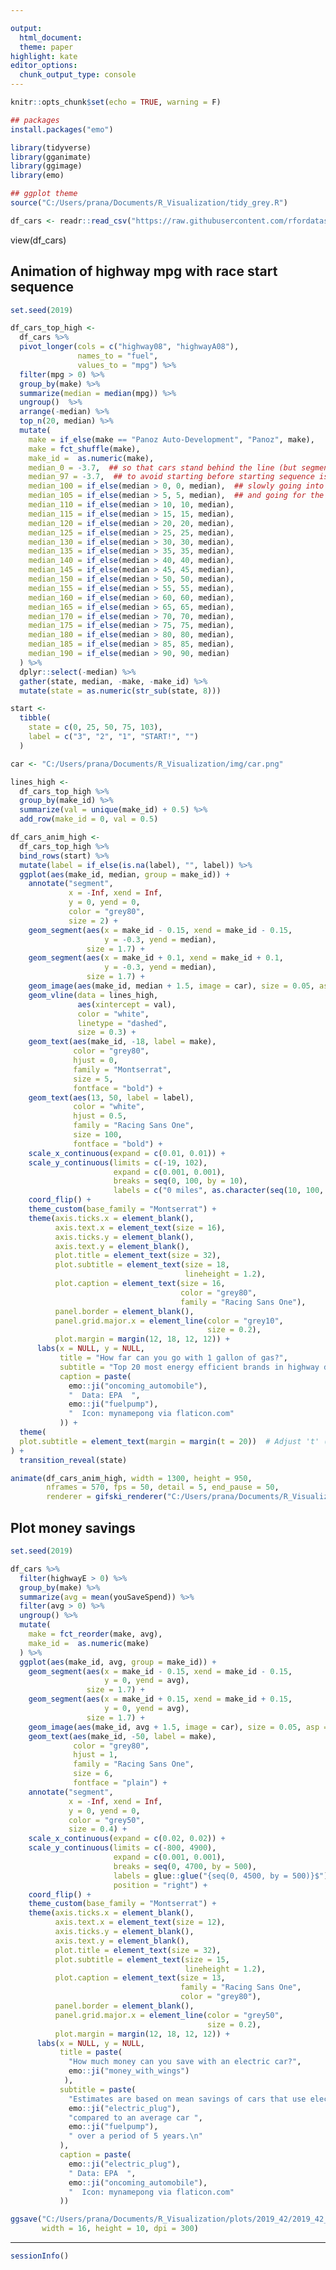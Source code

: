 ---

output:
  html_document:
  theme: paper
highlight: kate
editor_options:
  chunk_output_type: console
---
  
```{r setup, include=FALSE}
knitr::opts_chunk$set(echo = TRUE, warning = F)
```


```{r prep, message=FALSE, warning=FALSE}
## packages
install.packages("emo")

library(tidyverse)
library(gganimate)
library(ggimage)
library(emo)

## ggplot theme
source("C:/Users/prana/Documents/R_Visualization/tidy_grey.R")
```


```{r data}
df_cars <- readr::read_csv("https://raw.githubusercontent.com/rfordatascience/tidytuesday/master/data/2019/2019-10-15/big_epa_cars.csv")
```
view(df_cars)


## Animation of highway mpg with race start sequence

```{r animation-highway}
set.seed(2019)

df_cars_top_high <- 
  df_cars %>%
  pivot_longer(cols = c("highway08", "highwayA08"), 
               names_to = "fuel", 
               values_to = "mpg") %>%
  filter(mpg > 0) %>%
  group_by(make) %>%
  summarize(median = median(mpg)) %>%
  ungroup()  %>% 
  arrange(-median) %>% 
  top_n(20, median) %>%
  mutate(
    make = if_else(make == "Panoz Auto-Development", "Panoz", make),
    make = fct_shuffle(make),
    make_id =  as.numeric(make),
    median_0 = -3.7,  ## so that cars stand behind the line (but segments are not visible)
    median_97 = -3.7,  ## to avoid starting before starting sequence is over
    median_100 = if_else(median > 0, 0, median),  ## slowly going into position
    median_105 = if_else(median > 5, 5, median),  ## and going for the first 5 miles
    median_110 = if_else(median > 10, 10, median),
    median_115 = if_else(median > 15, 15, median),
    median_120 = if_else(median > 20, 20, median),
    median_125 = if_else(median > 25, 25, median),
    median_130 = if_else(median > 30, 30, median),
    median_135 = if_else(median > 35, 35, median),
    median_140 = if_else(median > 40, 40, median),
    median_145 = if_else(median > 45, 45, median),
    median_150 = if_else(median > 50, 50, median),
    median_155 = if_else(median > 55, 55, median),
    median_160 = if_else(median > 60, 60, median),
    median_165 = if_else(median > 65, 65, median),
    median_170 = if_else(median > 70, 70, median),
    median_175 = if_else(median > 75, 75, median),
    median_180 = if_else(median > 80, 80, median),
    median_185 = if_else(median > 85, 85, median),
    median_190 = if_else(median > 90, 90, median)
  ) %>% 
  dplyr::select(-median) %>% 
  gather(state, median, -make, -make_id) %>% 
  mutate(state = as.numeric(str_sub(state, 8)))

start <-
  tibble(
    state = c(0, 25, 50, 75, 103),
    label = c("3", "2", "1", "START!", "")
  )

car <- "C:/Users/prana/Documents/R_Visualization/img/car.png"

lines_high <-
  df_cars_top_high %>% 
  group_by(make_id) %>% 
  summarize(val = unique(make_id) + 0.5) %>% 
  add_row(make_id = 0, val = 0.5)

df_cars_anim_high <- 
  df_cars_top_high %>% 
  bind_rows(start) %>% 
  mutate(label = if_else(is.na(label), "", label)) %>% 
  ggplot(aes(make_id, median, group = make_id)) +
    annotate("segment", 
             x = -Inf, xend = Inf,
             y = 0, yend = 0,
             color = "grey80",
             size = 2) +
    geom_segment(aes(x = make_id - 0.15, xend = make_id - 0.15, 
                     y = -0.3, yend = median),
                 size = 1.7) +
    geom_segment(aes(x = make_id + 0.1, xend = make_id + 0.1, 
                     y = -0.3, yend = median),
                 size = 1.7) +
    geom_image(aes(make_id, median + 1.5, image = car), size = 0.05, asp = 0.7) +
    geom_vline(data = lines_high,
               aes(xintercept = val),
               color = "white",
               linetype = "dashed",
               size = 0.3) +
    geom_text(aes(make_id, -18, label = make),
              color = "grey80",
              hjust = 0,
              family = "Montserrat",
              size = 5,
              fontface = "bold") +
    geom_text(aes(13, 50, label = label),
              color = "white",
              hjust = 0.5,
              family = "Racing Sans One",
              size = 100,
              fontface = "bold") +
    scale_x_continuous(expand = c(0.01, 0.01)) +
    scale_y_continuous(limits = c(-19, 102), 
                       expand = c(0.001, 0.001),
                       breaks = seq(0, 100, by = 10),
                       labels = c("0 miles", as.character(seq(10, 100, by = 10)))) + 
    coord_flip() + 
    theme_custom(base_family = "Montserrat") +
    theme(axis.ticks.x = element_blank(),
          axis.text.x = element_text(size = 16),
          axis.ticks.y = element_blank(),
          axis.text.y = element_blank(),
          plot.title = element_text(size = 32),
          plot.subtitle = element_text(size = 18,
                                       lineheight = 1.2),
          plot.caption = element_text(size = 16,
                                      color = "grey80",
                                      family = "Racing Sans One"),
          panel.border = element_blank(),
          panel.grid.major.x = element_line(color = "grey10", 
                                            size = 0.2),
          plot.margin = margin(12, 18, 12, 12)) +
      labs(x = NULL, y = NULL,
           title = "How far can you go with 1 gallon of gas?",
           subtitle = "Top 20 most energy efficient brands in highway driving.Estimates are based on median MPG and MPGe of all models since 1984.\n\n",
           caption = paste(
             emo::ji("oncoming_automobile"), 
             "  Data: EPA  ", 
             emo::ji("fuelpump"), 
             "  Icon: mynamepong via flaticon.com"
           )) +
  theme(
  plot.subtitle = element_text(margin = margin(t = 20))  # Adjust 't' (top) value to move it lower
) +
  transition_reveal(state)

animate(df_cars_anim_high, width = 1300, height = 950, 
        nframes = 570, fps = 50, detail = 5, end_pause = 50,
        renderer = gifski_renderer("C:/Users/prana/Documents/R_Visualization/plots/2019_42/2019_42_BigCars_Highway.gif"))
```

## Plot money savings

```{r, plot-savings, fig.width = 16, fig.height = 10}
set.seed(2019)

df_cars %>% 
  filter(highwayE > 0) %>% 
  group_by(make) %>% 
  summarize(avg = mean(youSaveSpend)) %>% 
  filter(avg > 0) %>% 
  ungroup() %>% 
  mutate(
    make = fct_reorder(make, avg),
    make_id =  as.numeric(make)
  ) %>% 
  ggplot(aes(make_id, avg, group = make_id)) +
    geom_segment(aes(x = make_id - 0.15, xend = make_id - 0.15, 
                     y = 0, yend = avg),
                 size = 1.7) +
    geom_segment(aes(x = make_id + 0.15, xend = make_id + 0.15, 
                     y = 0, yend = avg),
                 size = 1.7) +
    geom_image(aes(make_id, avg + 1.5, image = car), size = 0.05, asp = 0.7) +
    geom_text(aes(make_id, -50, label = make),
              color = "grey80",
              hjust = 1,
              family = "Racing Sans One",
              size = 6,
              fontface = "plain") +
    annotate("segment",
             x = -Inf, xend = Inf,
             y = 0, yend = 0,
             color = "grey50",
             size = 0.4) +
    scale_x_continuous(expand = c(0.02, 0.02)) +
    scale_y_continuous(limits = c(-800, 4900), 
                       expand = c(0.001, 0.001),
                       breaks = seq(0, 4700, by = 500),
                       labels = glue::glue("{seq(0, 4500, by = 500)}$"),
                       position = "right") + 
    coord_flip() + 
    theme_custom(base_family = "Montserrat") +
    theme(axis.ticks.x = element_blank(),
          axis.text.x = element_text(size = 12),
          axis.ticks.y = element_blank(),
          axis.text.y = element_blank(),
          plot.title = element_text(size = 32),
          plot.subtitle = element_text(size = 15,
                                       lineheight = 1.2),
          plot.caption = element_text(size = 13, 
                                      family = "Racing Sans One",
                                      color = "grey80"),
          panel.border = element_blank(),
          panel.grid.major.x = element_line(color = "grey50", 
                                            size = 0.2),
          plot.margin = margin(12, 18, 12, 12)) +
      labs(x = NULL, y = NULL,
           title = paste(
             "How much money can you save with an electric car?", 
             emo::ji("money_with_wings")
            ),
           subtitle = paste(
             "Estimates are based on mean savings of cars that use electricity", 
             emo::ji("electric_plug"),
             "compared to an average car ", 
             emo::ji("fuelpump"),
             " over a period of 5 years.\n"
           ),
           caption = paste(
             emo::ji("electric_plug"), 
             " Data: EPA  ", 
             emo::ji("oncoming_automobile"), 
             "  Icon: mynamepong via flaticon.com"
           ))

ggsave("C:/Users/prana/Documents/R_Visualization/plots/2019_42/2019_42_BigCars_Savings.png", 
       width = 16, height = 10, dpi = 300)

```

***


  
```{r}
sessionInfo()
```
